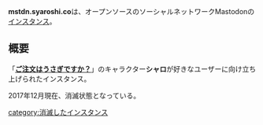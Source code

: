 {{Infobox instance
| Name          = mstdn.syaroshi.co
| Domain        = https://mstdn.syaroshi.co/
| Admin         = sudo
| Country       = 日本
| Start         = 不明
| Kifu          = 不明
| Alias         = シャロシコ
}}'''mstdn.syaroshi.co'''は、オープンソースのソーシャルネットワークMastodonの[[インスタンス]]。

== 概要 ==
「'''[[wikipedia:ja:ご注文はうさぎですか?|ご注文はうさぎですか？]]'''」のキャラクター'''シャロ'''が好きなユーザーに向け立ち上げられたインスタンス。

2017年12月現在、消滅状態となっている。

{{DEFAULTSORT:syaroshico}}
[[category:消滅したインスタンス]]